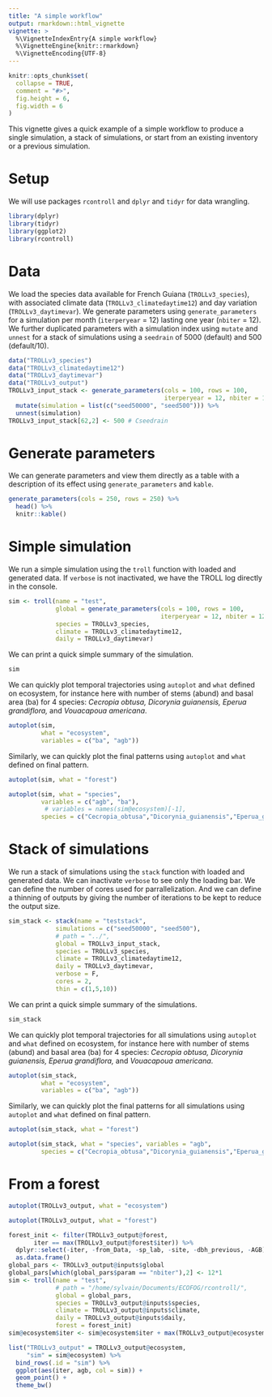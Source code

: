```yaml
---
title: "A simple workflow"
output: rmarkdown::html_vignette
vignette: >
  %\VignetteIndexEntry{A simple workflow}
  %\VignetteEngine{knitr::rmarkdown}
  %\VignetteEncoding{UTF-8}
---
```


```r
knitr::opts_chunk$set(
  collapse = TRUE,
  comment = "#>",
  fig.height = 6,
  fig.width = 6
)
```

This vignette gives a quick example of a simple workflow to produce a single simulation, a stack of simulations, or start from an existing inventory or a previous simulation.

# Setup

We will use packages `rcontroll` and `dplyr` and `tidyr` for data wrangling.

```r
library(dplyr)
library(tidyr)
library(ggplot2)
library(rcontroll)
```

# Data

We load the species data available for French Guiana (`TROLLv3_species`), with associated climate data (`TROLLv3_climatedaytime12`) and day variation (`TROLLv3_daytimevar`). We generate parameters using `generate_parameters` for a simulation per month (`iterperyear` = 12) lasting one year (`nbiter` = 12). We further duplicated parameters with a simulation index using `mutate` and `unnest` for a stack of simulations using a `seedrain` of 5000 (default) and 500 (default/10). 

```r
data("TROLLv3_species")
data("TROLLv3_climatedaytime12")
data("TROLLv3_daytimevar")
data("TROLLv3_output")
TROLLv3_input_stack <- generate_parameters(cols = 100, rows = 100,
                                           iterperyear = 12, nbiter = 12*1) %>% 
  mutate(simulation = list(c("seed50000", "seed500"))) %>% 
  unnest(simulation)
TROLLv3_input_stack[62,2] <- 500 # Cseedrain
```

# Generate parameters

We can generate parameters and view them directly as a table with a description of its effect using `generate_parameters` and `kable`.

```r
generate_parameters(cols = 250, rows = 250) %>% 
  head() %>% 
  knitr::kable()
```

# Simple simulation

We run a simple simulation using the `troll` function with loaded and generated data. If `verbose` is not inactivated, we have the TROLL log directly in the console.

```r
sim <- troll(name = "test",
             global = generate_parameters(cols = 100, rows = 100,
                                          iterperyear = 12, nbiter = 12*1),
             species = TROLLv3_species,
             climate = TROLLv3_climatedaytime12,
             daily = TROLLv3_daytimevar)
```

We can print a quick simple summary of the simulation.

```r
sim
```

We can quickly plot temporal trajectories using `autoplot` and `what` defined on ecosystem, for instance here with number of stems (abund) and basal area (ba) for 4 species: *Cecropia obtusa, Dicorynia guianensis, Eperua grandiflora,* and *Vouacapoua americana*.

```r
autoplot(sim, 
         what = "ecosystem", 
         variables = c("ba", "agb"))
```

Similarly, we can quickly plot the final patterns using `autoplot` and `what` defined on final pattern.

```r
autoplot(sim, what = "forest")
```

```r
autoplot(sim, what = "species", 
         variables = c("agb", "ba"),
          # variables = names(sim@ecosystem)[-1],
         species = c("Cecropia_obtusa","Dicorynia_guianensis","Eperua_grandiflora","Vouacapoua_americana")) 
```

# Stack of simulations

We run a stack of simulations using the `stack` function with loaded and generated data.
We can inactivate `verbose` to see only the loading bar.
We can define the number of cores used for parrallelization.
And we can define a thinning of outputs by giving the number of iterations to be kept to reduce the output size.

```r
sim_stack <- stack(name = "teststack", 
             simulations = c("seed50000", "seed500"),
             # path = "../",
             global = TROLLv3_input_stack,
             species = TROLLv3_species,
             climate = TROLLv3_climatedaytime12,
             daily = TROLLv3_daytimevar,
             verbose = F,
             cores = 2,
             thin = c(1,5,10))
```

We can print a quick simple summary of the simulations.

```r
sim_stack
```

We can quickly plot temporal trajectories for all simulations using `autoplot` and `what` defined on ecosystem, for instance here with number of stems (abund) and basal area (ba) for 4 species: *Cecropia obtusa, Dicorynia guianensis, Eperua grandiflora,* and *Vouacapoua americana*.

```r
autoplot(sim_stack, 
         what = "ecosystem", 
         variables = c("ba", "agb"))
```

Similarly, we can quickly plot the final patterns for all simulations using `autoplot` and `what` defined on final pattern.

```r
autoplot(sim_stack, what = "forest")
```

```r
autoplot(sim_stack, what = "species", variables = "agb",
         species = c("Cecropia_obtusa","Dicorynia_guianensis","Eperua_grandiflora","Vouacapoua_americana"))
```

# From a forest

```r
autoplot(TROLLv3_output, what = "ecosystem")
```

```r
autoplot(TROLLv3_output, what = "forest")
```

```r
forest_init <- filter(TROLLv3_output@forest, 
       iter == max(TROLLv3_output@forest$iter)) %>% 
  dplyr::select(-iter, -from_Data, -sp_lab, -site, -dbh_previous, -AGB) %>% 
  as.data.frame()
global_pars <- TROLLv3_output@inputs$global
global_pars[which(global_pars$param == "nbiter"),2] <- 12*1
sim <- troll(name = "test",
             # path = "/home/sylvain/Documents/ECOFOG/rcontroll/",
             global = global_pars,
             species = TROLLv3_output@inputs$species,
             climate = TROLLv3_output@inputs$climate,
             daily = TROLLv3_output@inputs$daily,
             forest = forest_init)
sim@ecosystem$iter <- sim@ecosystem$iter + max(TROLLv3_output@ecosystem$iter)
```

```r
list("TROLLv3_output" = TROLLv3_output@ecosystem,
     "sim" = sim@ecosystem) %>% 
  bind_rows(.id = "sim") %>% 
  ggplot(aes(iter, agb, col = sim)) +
  geom_point() +
  theme_bw()
```
